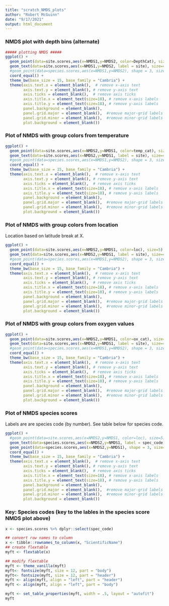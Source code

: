 ```yaml
---
title: "scratch_NMDS_plots"
author: "Robert McGuinn"
date: "9/17/2021"
output: html_document
---
```


### NMDS plot with depth bins (alternate)

```r
##### plotting NMDS ##### 
ggplot() +
  geom_point(data=site.scores,aes(x=NMDS1,y=NMDS2, color=DepthCat), size=5) + # add the point markers
  geom_text(data=site.scores,aes(x=NMDS1,y=NMDS2, label = site), size=4, position = position_nudge(y = .0001)) + # add the text
  #geom_point(data=species.scores,aes(x=NMDS1,y=NMDS2), shape = 3, size=4) + 
  coord_equal() +
  theme_bw(base_size = 15, base_family = "Cambria") +
  theme(axis.text.x = element_blank(),  # remove x-axis text
        axis.text.y = element_blank(), # remove y-axis text
        axis.ticks = element_blank(),  # remove axis ticks
        axis.title.x = element_text(size=18), # remove x-axis labels
        axis.title.y = element_text(size=18), # remove y-axis labels
        panel.background = element_blank(), 
        panel.grid.major = element_blank(),  #remove major-grid labels
        panel.grid.minor = element_blank(),  #remove minor-grid labels
        plot.background = element_blank())

```

### Plot of NMDS with group colors from temperature

```r

ggplot() +
  geom_point(data=site.scores,aes(x=NMDS2,y=NMDS1, color=temp_cat), size=5) + # add the point markers
  geom_text(data=site.scores,aes(x=NMDS2,y=NMDS1, label = site), size=4, position = position_nudge(y = .0001)) + # add the text
  #geom_point(data=species.scores,aes(x=NMDS1,y=NMDS2), shape = 3, size=4) + 
  coord_equal() +
  theme_bw(base_size = 15, base_family = "Cambria") +
  theme(axis.text.x = element_blank(),  # remove x-axis text
        axis.text.y = element_blank(), # remove y-axis text
        axis.ticks = element_blank(),  # remove axis ticks
        axis.title.x = element_text(size=18), # remove x-axis labels
        axis.title.y = element_text(size=18), # remove y-axis labels
        panel.background = element_blank(), 
        panel.grid.major = element_blank(),  #remove major-grid labels
        panel.grid.minor = element_blank(),  #remove minor-grid labels
        plot.background = element_blank())

```

### Plot of NMDS with group colors from location 

Location based on latitude break at X.  

```r

ggplot() +
  geom_point(data=site.scores,aes(x=NMDS2,y=NMDS1, color=loc), size=5) + # add the point markers
  geom_text(data=site.scores,aes(x=NMDS2,y=NMDS1, label = site), size=4, position = position_nudge(y = .0001)) + # add the text
  #geom_point(data=species.scores,aes(x=NMDS1,y=NMDS2), shape = 3, size=4) + 
  coord_equal() +
  theme_bw(base_size = 15, base_family = "Cambria") +
  theme(axis.text.x = element_blank(),  # remove x-axis text
        axis.text.y = element_blank(), # remove y-axis text
        axis.ticks = element_blank(),  # remove axis ticks
        axis.title.x = element_text(size=18), # remove x-axis labels
        axis.title.y = element_text(size=18), # remove y-axis labels
        panel.background = element_blank(), 
        panel.grid.major = element_blank(),  #remove major-grid labels
        panel.grid.minor = element_blank(),  #remove minor-grid labels
        plot.background = element_blank())

```

### Plot of NMDS with group colors from oxygen values 


```r

ggplot() +
  geom_point(data=site.scores,aes(x=NMDS2,y=NMDS1, color=ox_cat), size=5) + # add the point markers
  geom_text(data=site.scores,aes(x=NMDS2,y=NMDS1, label = site), size=4, position = position_nudge(y = .0001)) + # add the text
  #geom_point(data=species.scores,aes(x=NMDS1,y=NMDS2), shape = 3, size=4) + 
  coord_equal() +
  theme_bw(base_size = 15, base_family = "Cambria") +
  theme(axis.text.x = element_blank(),  # remove x-axis text
        axis.text.y = element_blank(), # remove y-axis text
        axis.ticks = element_blank(),  # remove axis ticks
        axis.title.x = element_text(size=18), # remove x-axis labels
        axis.title.y = element_text(size=18), # remove y-axis labels
        panel.background = element_blank(), 
        panel.grid.major = element_blank(),  #remove major-grid labels
        panel.grid.minor = element_blank(),  #remove minor-grid labels
        plot.background = element_blank())

```

### Plot of NMDS species scores

Labels are are species code (by number). See table below for species code.   

```r

ggplot() +
  #geom_point(data=site.scores,aes(x=NMDS2,y=NMDS1, color=loc), size=5) + # add the point markers
  geom_text(data=species.scores,aes(x=NMDS2,y=NMDS1, label = spec_code), size=5, position = position_nudge(y = .01)) + # add the text
  geom_point(data=species.scores,aes(x=NMDS2,y=NMDS1), shape = 3, size=4) + 
  coord_equal() +
  theme_bw(base_size = 15, base_family = "Cambria") +
  theme(axis.text.x = element_blank(),  # remove x-axis text
        axis.text.y = element_blank(), # remove y-axis text
        axis.ticks = element_blank(),  # remove axis ticks
        axis.title.x = element_text(size=18), # remove x-axis labels
        axis.title.y = element_text(size=18), # remove y-axis labels
        panel.background = element_blank(), 
        panel.grid.major = element_blank(),  #remove major-grid labels
        panel.grid.minor = element_blank(),  #remove minor-grid labels
        plot.background = element_blank())

```

### Key: Species codes (key to the lables in the species score NMDS plot above)

```r

x <- species.scores %>% dplyr::select(spec_code)

## convert row names to column
x <- tibble::rownames_to_column(x, "ScientificName")
## create flextable
myft <- flextable(x)

## modify flextable
myft <- theme_vanilla(myft)
myft<- fontsize(myft, size = 12, part = "body")
myft<- fontsize(myft, size = 12, part = "header")
myft <- align(myft, align = "left", part = "header")
myft <- align(myft, align = "left", part = "body")

myft <- set_table_properties(myft, width = .5, layout = "autofit")
myft

```



<!-- ## Clustering -->

<!-- ```{r} -->
<!-- ##### create different distance matrices ##### -->
<!-- ## Bray-Curtis as binary (presence/absence) of species per equation above -->
<!-- sp_bray_binary = vegdist(site.sp, method='bray', binary=T) -->

<!-- ## Bray-Curtis as amount (density) of species -->
<!-- # sp_bray = vegdist(site.sp, method='bray', binary = F) -->

<!-- ## transformed Bray-Curtis as amount (density) of species -->
<!-- # sp_bray_transformed = vegdist(wisconsin(sqrt(site.sp)), method='bray') -->

<!-- ##### create different clusters ###### -->

<!-- fit <- hclust(sp_bray_binary) -->
<!-- plot(fit, main = "", sub = "", xlab="Sites", axes = T, ylab = "Ecological Distance (Sorensen)", hang = -1) # display dendogram -->
<!-- groups <- cutree(fit, k=4) # cut tree into 5 clusters -->

<!-- # draw dendogram with red borders around the 5 clusters -->
<!-- rect.hclust(fit, k=4, border="red") -->

<!-- # fit <- hclust(sp_bray_binary) -->
<!-- # plot(fit, main = "", sub = "", xlab="Sites", axes = T, ylab = "Ecological Distance (Sorensen)", hang = -1) # display dendogram -->
<!-- # groups <- cutree(fit, k=5) # cut tree into 5 clusters -->
<!-- # # draw dendogram with red borders around the 5 clusters -->
<!-- # rect.hclust(fit, k=5, border="red") -->
<!-- # -->
<!-- # fit <- hclust(sp_bray) -->
<!-- # plot(fit, main = "", sub = "", xlab="Sites", axes = T, ylab = "Ecological Distance (Bray-Curtis)", hang = -1) # display dendogram -->
<!-- # groups <- cutree(fit, k=5) # cut tree into 5 clusters -->
<!-- # # draw dendogram with red borders around the 5 clusters -->
<!-- # rect.hclust(fit, k=5, border="red") -->

<!-- ``` -->

<!-- ## NMDS (Two Highest Density Categories) -->

<!-- ### Filter to only species appearing in the top ten list -->
<!-- ```{r filter_to_top_ten, echo=F, eval=T, warning=F, message=F} -->
<!-- ##### filter d down to just the species appearing in the top ten ##### -->
<!-- topten <- sub %>% -->
<!--   filter(DensityCategory == "3000-9999/km" | -->
<!--            DensityCategory == "10000/km") %>% -->
<!--  group_by(EventID, ScientificName)%>% -->
<!--  summarize(individual_count_sum = sum(IndividualCount))%>% -->
<!--  top_n(10, individual_count_sum) %>% -->
<!--   arrange(EventID, desc(individual_count_sum)) -->

<!-- z <- sub %>% -->
<!--   filter(DensityCategory == "3000-9999/km" | -->
<!--            DensityCategory == "10000/km") %>% -->
<!--   filter(ScientificName %in% topten$ScientificName) -->

<!-- ``` -->

<!-- ### Setting up depth, temp, and location categories -->

<!-- ```{r setdepthclass, echo=FALSE, cache = FALSE} -->
<!-- ##### setting depth categories ##### -->
<!-- # qplot(as.numeric(z$DepthInMeters)) -->
<!-- z$DepthCat[as.numeric(z$DepthInMeters) <= 1800] <- "shallower" -->
<!-- z$DepthCat[as.numeric(z$DepthInMeters) > 1800 & -->
<!--              as.numeric(z$DepthInMeters) < 2400] <- "medium" -->
<!-- z$DepthCat[as.numeric(z$DepthInMeters) >= 2400] <- "deeper" -->
<!-- z$DepthCat <- factor(z$DepthCat, levels = c("shallower","medium","deeper")) -->

<!-- ##### setting location categories ##### -->
<!-- # qplot(as.numeric(z$Latitude)) -->
<!-- z$loc[as.numeric(z$Latitude) >= 20] <- "north" -->
<!-- z$loc[as.numeric(z$Latitude) < 20] <- "south" -->

<!-- ##### longitude cat ##### -->
<!-- z$longloc[as.numeric(z$Longitude) > -165] <- "east" -->
<!-- z$longloc[as.numeric(z$Longitude) < -165] <- "west" -->

<!-- ##### setting temperature categories ##### -->
<!-- # qplot(as.numeric(z$Temperature)) -->
<!-- z$temp_cat[as.numeric(z$Temperature) > 2.2] <- "warmer" -->
<!-- z$temp_cat[as.numeric(z$Temperature) >= 1.9 & as.numeric(z$Temperature) <= 2.2] <- "cold" -->
<!-- z$temp_cat[as.numeric(z$Temperature) < 1.9] <- "colder" -->
<!-- z$temp_cat <- factor(z$temp_cat, levels = c("warmer", "cold", "colder")) -->

<!-- ##### setting oxygen categories ##### -->
<!-- # qplot(as.numeric(z$Oxygen)) -->
<!-- z$ox_cat[as.numeric(z$Oxygen) >= 2.6] <- "rich" -->
<!-- z$ox_cat[as.numeric(z$Oxygen) < 2.6] <- "poor" -->

<!-- ``` -->

<!-- ### Making the matrix -->

<!-- First we adjust the abundances by the length of the drive track. This creates a normalized value for 'IndividualCount'. It is calculated as 'IndividualCount' per meter. This value is then entered into the site by species matrix which is used in the NMDS and clustering algorithms. -->

<!-- ``` {r NMDS, echo=FALSE, cache = FALSE, dpi=300, warning=FALSE, message=FALSE, results='hide', cache=T} -->
<!-- ## filter if necessary -->
<!-- x <- z %>% -->
<!--   filter( -->
<!--     #DepthCat == 'deep', -->
<!--     #EventID != "D2-EX1605L1-13" -->
<!--     #Phylum == "Cnidaria" -->
<!--     #DensityCategory == "high and higest" -->
<!--   ) -->

<!-- ## checking -->
<!-- # length(table(sub$n_km, useNA = 'always')) -->

<!-- ## adjust the IndividualCount values -->
<!-- x$IndividualCount_z <- x$IndividualCount/x$m_divetrack -->

<!-- ## create site X species matrix -->
<!-- library(vegan) -->
<!-- site.sp <- reshape2::dcast(x, EventID ~ ScientificName, value.var = "IndividualCount_z", fun.aggregate = sum) -->

<!-- ## set all NA to 0 because the vegan package can't handle the NA -->
<!-- site.sp[is.na(site.sp)] = 0 -->

<!-- ## checking resulting table -->
<!-- # View(site.sp) -->

<!-- ## export to check -->
<!-- # setwd("C:/rworking/deepseatools/indata") -->
<!-- # write.csv(site.sp, 'site.sp.csv') -->

<!-- # creating a site variable -->
<!-- site.sp$site <- site.sp$EventID -->

<!-- # getting rid of non-needed variables -->
<!-- site.sp <- site.sp %>% -->
<!--   dplyr::select(-EventID) -->

<!-- # # moving the site variable to the beginning -->
<!-- # col_idx <- grep("site", names(site.sp)) -->
<!-- # site.sp <- site.sp[, c(col_idx, (1:ncol(site.sp))[-col_idx])] -->
<!-- # # names(site.sp) -->

<!-- # set the site as the row.names -->
<!-- row.names(site.sp) <- site.sp$site -->

<!-- # remove the site variable -->
<!-- site.sp <- site.sp %>% -->
<!--   dplyr::select(-site) -->

<!-- # making it a matrix -->
<!-- site.sp <- as.matrix(site.sp) -->

<!-- ## checking -->
<!-- # NMDS -->

<!-- ``` -->

<!-- ### NMDS Run -->

<!-- Here are the statistical results from the NMDS run: -->

<!-- ```{r NMDS_run} -->
<!-- ##### running NMDS starting with site X species matrix ##### -->
<!-- #install.packages("vegan") -->
<!-- library(vegan) -->
<!-- NMDS <- metaMDS(site.sp, distance = "bray", binary = T, k=4, trymax = 30) -->

<!-- ##### extracting the site and species scores for use with ggplot2 ##### -->
<!-- #Using the scores function from vegan to extract the site scoresand convert to a data.frame -->
<!-- site.scores <- as.data.frame(scores(NMDS)) -->
<!-- site.scores$site <- rownames(site.scores)  # create a column of site names, from the rownames of data.scores -->

<!-- # head(site.scores)  #look at the data -->
<!-- # merge information from d (to get categories) -->
<!-- site.scores <- merge(site.scores, x, by.x = 'site', by.y = 'EventID') -->
<!-- site.scores <- site.scores %>% group_by(site) %>% summarise(NMDS1 = NMDS1[1], -->
<!--                                                             NMDS2 = NMDS2[1], -->
<!--                                                             DepthCat = DepthCat[1], -->
<!--                                                             temp_cat = temp_cat[1], -->
<!--                                                             loc = loc[1], -->
<!--                                                             ox_cat = ox_cat[1], -->
<!--                                                             loc2 = Locality[1]) -->

<!-- # extracting species scores -->
<!-- species.scores <- as.data.frame(scores(NMDS, "species"))  #Using the scores function from vegan to extract the species scores and convert to a data.frame -->
<!-- species.scores$species <- rownames(species.scores)  # create a column of species, from the rownames of species.scores -->
<!-- # head(species.scores)  #look at the data -->
<!-- species.scores$spec_code <- 1:(length(species.scores$species)) -->

<!-- NMDS -->

<!-- ``` -->

<!-- ### Plot of NMDS with group colors as from depth bin -->

<!-- ```{r plotting_NMDS_depth} -->
<!-- ##### plotting NMDS ##### -->
<!-- ggplot() + -->
<!--   geom_point(data=site.scores,aes(x=NMDS2,y=NMDS1, color=DepthCat), size=5) + # add the point markers -->
<!--   geom_text(data=site.scores,aes(x=NMDS2,y=NMDS1, label = site), size=4, position = position_nudge(y = .0001)) + # add the text -->
<!--   #geom_point(data=species.scores,aes(x=NMDS1,y=NMDS2), shape = 3, size=4) + -->
<!--   coord_equal() + -->
<!--   theme_bw(base_size = 15, base_family = "Cambria") + -->
<!--   theme(axis.text.x = element_blank(),  # remove x-axis text -->
<!--         axis.text.y = element_blank(), # remove y-axis text -->
<!--         axis.ticks = element_blank(),  # remove axis ticks -->
<!--         axis.title.x = element_text(size=18), # remove x-axis labels -->
<!--         axis.title.y = element_text(size=18), # remove y-axis labels -->
<!--         panel.background = element_blank(), -->
<!--         panel.grid.major = element_blank(),  #remove major-grid labels -->
<!--         panel.grid.minor = element_blank(),  #remove minor-grid labels -->
<!--         plot.background = element_blank()) -->

<!-- ``` -->

<!-- ### Plot of NMDS with group colors from temperature -->

<!-- ```{r plotting_NMDS_temp} -->

<!-- ggplot() + -->
<!--   geom_point(data=site.scores,aes(x=NMDS2,y=NMDS1, color=temp_cat), size=5) + # add the point markers -->
<!--   geom_text(data=site.scores,aes(x=NMDS2,y=NMDS1, label = site), size=4, position = position_nudge(y = .0001)) + # add the text -->
<!--   #geom_point(data=species.scores,aes(x=NMDS1,y=NMDS2), shape = 3, size=4) + -->
<!--   coord_equal() + -->
<!--   theme_bw(base_size = 15, base_family = "Cambria") + -->
<!--   theme(axis.text.x = element_blank(),  # remove x-axis text -->
<!--         axis.text.y = element_blank(), # remove y-axis text -->
<!--         axis.ticks = element_blank(),  # remove axis ticks -->
<!--         axis.title.x = element_text(size=18), # remove x-axis labels -->
<!--         axis.title.y = element_text(size=18), # remove y-axis labels -->
<!--         panel.background = element_blank(), -->
<!--         panel.grid.major = element_blank(),  #remove major-grid labels -->
<!--         panel.grid.minor = element_blank(),  #remove minor-grid labels -->
<!--         plot.background = element_blank()) -->

<!-- ``` -->

<!-- ### Plot of NMDS with group colors from location -->

<!-- Location based on latitude break at X. -->

<!-- ```{r} -->

<!-- ggplot() + -->
<!--   geom_point(data=site.scores,aes(x=NMDS2,y=NMDS1, color=loc), size=5) + # add the point markers -->
<!--   geom_text(data=site.scores,aes(x=NMDS2,y=NMDS1, label = site), size=4, position = position_nudge(y = .0001)) + # add the text -->
<!--   #geom_point(data=species.scores,aes(x=NMDS1,y=NMDS2), shape = 3, size=4) + -->
<!--   coord_equal() + -->
<!--   theme_bw(base_size = 15, base_family = "Cambria") + -->
<!--   theme(axis.text.x = element_blank(),  # remove x-axis text -->
<!--         axis.text.y = element_blank(), # remove y-axis text -->
<!--         axis.ticks = element_blank(),  # remove axis ticks -->
<!--         axis.title.x = element_text(size=18), # remove x-axis labels -->
<!--         axis.title.y = element_text(size=18), # remove y-axis labels -->
<!--         panel.background = element_blank(), -->
<!--         panel.grid.major = element_blank(),  #remove major-grid labels -->
<!--         panel.grid.minor = element_blank(),  #remove minor-grid labels -->
<!--         plot.background = element_blank()) -->

<!-- ``` -->

<!-- ### Plot of NMDS with group colors from oxygen values -->


<!-- ```{r} -->

<!-- ggplot() + -->
<!--   geom_point(data=site.scores,aes(x=NMDS2,y=NMDS1, color=ox_cat), size=5) + # add the point markers -->
<!--   geom_text(data=site.scores,aes(x=NMDS2,y=NMDS1, label = site), size=4, position = position_nudge(y = .0001)) + # add the text -->
<!--   #geom_point(data=species.scores,aes(x=NMDS1,y=NMDS2), shape = 3, size=4) + -->
<!--   coord_equal() + -->
<!--   theme_bw(base_size = 15, base_family = "Cambria") + -->
<!--   theme(axis.text.x = element_blank(),  # remove x-axis text -->
<!--         axis.text.y = element_blank(), # remove y-axis text -->
<!--         axis.ticks = element_blank(),  # remove axis ticks -->
<!--         axis.title.x = element_text(size=18), # remove x-axis labels -->
<!--         axis.title.y = element_text(size=18), # remove y-axis labels -->
<!--         panel.background = element_blank(), -->
<!--         panel.grid.major = element_blank(),  #remove major-grid labels -->
<!--         panel.grid.minor = element_blank(),  #remove minor-grid labels -->
<!--         plot.background = element_blank()) -->

<!-- ``` -->


<!-- ### Plot of NMDS species scores -->

<!-- Labels are are species code (by number). See table below for species code. -->

<!-- ```{r} -->

<!-- ggplot() + -->
<!--   #geom_point(data=site.scores,aes(x=NMDS2,y=NMDS1, color=loc), size=5) + # add the point markers -->
<!--   geom_text(data=species.scores,aes(x=NMDS2,y=NMDS1, label = spec_code), size=4, position = position_nudge(y = .0001)) + # add the text -->
<!--   geom_point(data=species.scores,aes(x=NMDS2,y=NMDS1), shape = 3, size=4) + -->
<!--   coord_equal() + -->
<!--   theme_bw(base_size = 15, base_family = "Cambria") + -->
<!--   theme(axis.text.x = element_blank(),  # remove x-axis text -->
<!--         axis.text.y = element_blank(), # remove y-axis text -->
<!--         axis.ticks = element_blank(),  # remove axis ticks -->
<!--         axis.title.x = element_text(size=18), # remove x-axis labels -->
<!--         axis.title.y = element_text(size=18), # remove y-axis labels -->
<!--         panel.background = element_blank(), -->
<!--         panel.grid.major = element_blank(),  #remove major-grid labels -->
<!--         panel.grid.minor = element_blank(),  #remove minor-grid labels -->
<!--         plot.background = element_blank()) -->

<!-- ``` -->

<!-- ### Table of species codes (key to the lables in the species score NMDS plot above) -->

<!-- ```{r spec_codes} -->

<!-- x <- species.scores %>% dplyr::select(spec_code) -->

<!-- ## convert row names to column -->
<!-- x <- tibble::rownames_to_column(x, "ScientificName") -->
<!-- ## create flextable -->
<!-- myft <- flextable(x) -->

<!-- ## modify flextable -->
<!-- myft <- theme_vanilla(myft) -->
<!-- myft<- fontsize(myft, size = 10, part = "body") -->
<!-- myft<- fontsize(myft, size = 10, part = "header") -->
<!-- myft <- align(myft, align = "left", part = "header") -->
<!-- myft <- align(myft, align = "left", part = "body") -->

<!-- myft <- set_table_properties(myft, width = .5, layout = "autofit") -->
<!-- myft -->

<!-- ``` -->

<!-- ### Clustering -->

<!-- ```{r} -->
<!-- ##### create different distance matrices ##### -->
<!-- ## Bray-Curtis as binary (presence/absence) of species per equation above -->
<!-- sp_bray_binary = vegdist(site.sp, method='bray', binary=T) -->

<!-- ## Bray-Curtis as amount (density) of species -->
<!-- # sp_bray = vegdist(site.sp, method='bray') -->

<!-- ## transformed Bray-Curtis as amount (density) of species -->
<!-- #sp_bray_transformed = vegdist(wisconsin(sqrt(site.sp)), method='bray') -->

<!-- ##### create different clusters ###### -->

<!-- fit <- hclust(sp_bray_binary) -->
<!-- plot(fit, main = "", sub = "", xlab="Sites", axes = T, ylab = "Ecological Distance (Sorensen)", hang = -1) # display dendogram -->
<!-- groups <- cutree(fit, k=4) # cut tree into 5 clusters -->
<!-- # draw dendogram with red borders around the 5 clusters -->
<!-- rect.hclust(fit, k=4, border="red") -->

<!-- # fit <- hclust(sp_bray_binary) -->
<!-- # plot(fit, main = "", sub = "", xlab="Sites", axes = T, ylab = "Ecological Distance (Sorensen)", hang = -1) # display dendogram -->
<!-- # groups <- cutree(fit, k=5) # cut tree into 5 clusters -->
<!-- # # draw dendogram with red borders around the 5 clusters -->
<!-- # rect.hclust(fit, k=5, border="red") -->
<!-- # -->
<!-- # fit <- hclust(sp_bray) -->
<!-- # plot(fit, main = "", sub = "", xlab="Sites", axes = T, ylab = "Ecological Distance (Bray-Curtis)", hang = -1) # display dendogram -->
<!-- # groups <- cutree(fit, k=5) # cut tree into 5 clusters -->
<!-- # # draw dendogram with red borders around the 5 clusters -->
<!-- # rect.hclust(fit, k=5, border="red") -->

<!-- ``` -->

<!-- ### Diversity estimates. -->

<!-- ##### Table: Simpson diversity per EventID -->
<!-- All taxa (both coral and sponges at all taxonomic ranks included in estimates). -->

<!-- ```{r diversity, echo=F} -->

<!-- diversity <- diversity(site.sp, index = "simpson") #makes an object -->
<!-- #that the diversity values #are written to. -->
<!-- # summary(plots) #gives summary statistics for the plots -->
<!-- # median(plots) #gives the median -->
<!-- # mean(plots) #gives the mean -->
<!-- # class(plots) -->
<!-- # max(plots[1:30]) -->
<!-- # # View(plots) -->

<!-- # creating plots -->
<!-- plots_df <- data.frame(diversity) -->

<!-- # View(plots_df) -->
<!-- plots_df$EventID <- row.names(plots_df) -->

<!-- # names(d) -->
<!-- d <- merge(sub, plots_df, all.x = T) -->
<!-- # length(d$EventID) -->
<!-- # length(unique(d$EventID)) -->
<!-- x <- d %>% group_by(EventID, diversity) %>% -->
<!--   summarize(n=n(), -->
<!--             Latitude = mean(as.numeric(Latitude)), -->
<!--             Longitude = mean(as.numeric(Longitude))) %>% -->
<!--   arrange(desc(diversity)) -->

<!-- ## create flextable -->
<!-- myft <- flextable(x) -->

<!-- ## modify flextable -->
<!-- myft <- theme_vanilla(myft) -->
<!-- myft<- fontsize(myft, size = 10, part = "body") -->
<!-- myft<- fontsize(myft, size = 10, part = "header") -->
<!-- myft <- align(myft, align = "left", part = "header") -->
<!-- myft <- align(myft, align = "left", part = "body") -->

<!-- myft <- set_table_properties(myft, width = .5, layout = "autofit") -->
<!-- myft -->


<!-- #View(x) -->

<!-- setwd("C:/rworking/deepseatools/indata") -->
<!-- write.xlsx(x, '20210824-0_Summary_of_Corals_and_Sponges_Diversity_by_EventID.xlsx') -->


<!-- ## Calculating various Diversity Indices -->

<!-- # H <- diversity(site.sp) -->
<!-- # simp <- diversity(site.sp, "simpson") -->
<!-- # invsimp <- diversity(site.sp, "inv") -->
<!-- # ## Unbiased Simpson (Hurlbert 1971, eq. 5) with rarefy: -->
<!-- # unbias.simp <- rarefy(site.sp, 2) - 1 -->
<!-- # ## Fisher alpha -->
<!-- # alpha <- fisher.alpha(site.sp) -->
<!-- # ## Plot all -->
<!-- # pairs(cbind(H, simp, invsimp, unbias.simp, alpha, J), pch="+", col="blue") -->
<!-- # ## Species richness (S) and Pielou's evenness (J): -->
<!-- # S <- specnumber(site.sp) ## rowSums(site.sp > 0) does the same... -->
<!-- # J <- H/log(S) -->

<!-- ``` -->

<!-- ## Diversity -->

<!-- ```{r mapping_diversity_2 , echo=FALSE, eval=F} -->

<!-- x$Latitude <- as.numeric(x$Latitude) -->
<!-- x$Longitude <- as.numeric(x$Longitude) -->

<!-- pal <- colorNumeric( -->
<!--   palette = "Reds", -->
<!--   domain = x$diversity) -->


<!-- m <- leaflet() -->
<!-- m <- addProviderTiles(m, "Esri.OceanBasemap") #Esri.OceanBasemap, "CartoDB.DarkMatter" -->
<!-- m <- addCircleMarkers(m, data=x, -->
<!--                       radius=5, -->
<!--                       weight=0, -->
<!--                       #fillColor= "green", -->
<!--                       color = ~pal(diversity), -->
<!--                       fillOpacity=1, -->
<!--                       popup = paste("EventID:", x$EventID, "<br>")) -->

<!-- m -->

<!-- ``` -->




